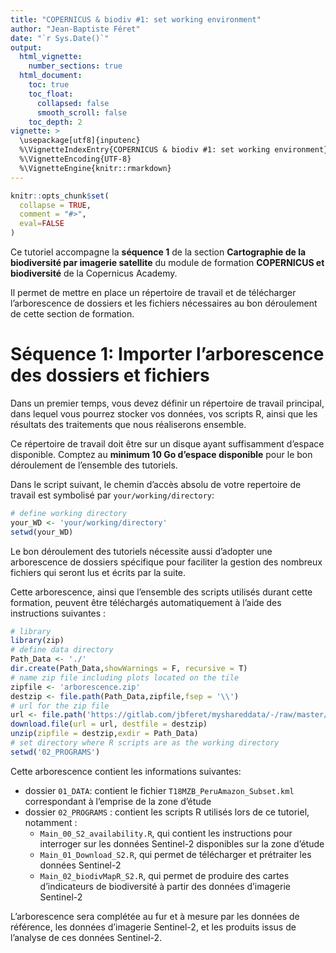 ```yaml
---
title: "COPERNICUS & biodiv #1: set working environment"
author: "Jean-Baptiste Féret"
date: "`r Sys.Date()`"
output:
  html_vignette:
    number_sections: true
  html_document:
    toc: true
    toc_float:
      collapsed: false
      smooth_scroll: false
    toc_depth: 2
vignette: >
  \usepackage[utf8]{inputenc}
  %\VignetteIndexEntry{COPERNICUS & biodiv #1: set working environment}
  %\VignetteEncoding{UTF-8}
  %\VignetteEngine{knitr::rmarkdown}
---
```

  
```r
knitr::opts_chunk$set(
  collapse = TRUE,
  comment = "#>",
  eval=FALSE
)
```

Ce tutoriel accompagne la __séquence 1__ de la section __Cartographie de la biodiversité par imagerie satellite__ du module de formation __COPERNICUS et biodiversité__ de la Copernicus Academy.

Il permet de mettre en place un répertoire de travail et de télécharger l'arborescence de dossiers et les fichiers nécessaires au bon déroulement de cette section de formation. 

# Séquence 1: Importer l'arborescence des dossiers et fichiers

Dans un premier temps, vous devez définir un répertoire de travail principal, dans lequel vous pourrez stocker vos données, vos scripts R, ainsi que les résultats des traitements que nous réaliserons ensemble. 

Ce répertoire de travail doit être sur un disque ayant suffisamment d'espace disponible. Comptez au __minimum 10 Go d'espace disponible__ pour le bon déroulement de l'ensemble des tutoriels.

Dans le script suivant, le chemin d'accès absolu de votre repertoire de travail est symbolisé par `your/working/directory`: 

```r
# define working directory
your_WD <- 'your/working/directory'
setwd(your_WD)
```

Le bon déroulement des tutoriels nécessite aussi d'adopter une arborescence de dossiers spécifique pour faciliter la gestion des nombreux fichiers qui seront lus et écrits par la suite.

Cette arborescence, ainsi que l'ensemble des scripts utilisés durant cette formation, peuvent être téléchargés automatiquement à l'aide des instructions suivantes :

```r
# library
library(zip)
# define data directory
Path_Data <- './'
dir.create(Path_Data,showWarnings = F, recursive = T)
# name zip file including plots located on the tile
zipfile <- 'arborescence.zip'
destzip <- file.path(Path_Data,zipfile,fsep = '\\')
# url for the zip file
url <- file.path('https://gitlab.com/jbferet/myshareddata/-/raw/master/COPERNICUS_ACADEMY/BIODIVERSITE', zipfile)
download.file(url = url, destfile = destzip)
unzip(zipfile = destzip,exdir = Path_Data)
# set directory where R scripts are as the working directory
setwd('02_PROGRAMS')
```

Cette arborescence contient les informations suivantes: 

- dossier `01_DATA`: contient le fichier `T18MZB_PeruAmazon_Subset.kml` correspondant à l'emprise de la zone d'étude
- dossier `02_PROGRAMS` : contient les scripts R utilisés lors de ce tutoriel, notamment : 
	- `Main_00_S2_availability.R`, qui contient les instructions pour interroger sur les données Sentinel-2 disponibles sur la zone d’étude
	- `Main_01_Download_S2.R`, qui permet de télécharger et prétraiter les données Sentinel-2
	- `Main_02_biodivMapR_S2.R`, qui permet de produire des cartes d'indicateurs de biodiversité à partir des données d'imagerie Sentinel-2

L'arborescence sera complétée au fur et à mesure par les données de référence, les données d'imagerie Sentinel-2, et les produits issus de l'analyse de ces données Sentinel-2.
